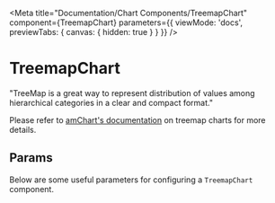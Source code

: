 
<Meta
  title="Documentation/Chart Components/TreemapChart"
  component={TreemapChart}
  parameters={{ viewMode: 'docs', previewTabs: { canvas: { hidden: true } } }}
/>

# TreemapChart

"TreeMap is a great way to represent distribution of values among hierarchical categories in a clear and compact format."

Please refer to [amChart's documentation](https://www.amcharts.com/docs/v4/chart-types/treemap/) on treemap charts for more details.

## Params

Below are some useful parameters for configuring a `TreemapChart` component.

<Props of={TreemapChart} />
